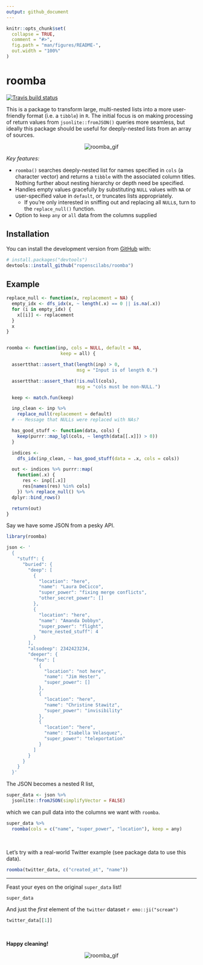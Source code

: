 ```yaml
---
output: github_document
---
```


```r
knitr::opts_chunk$set(
  collapse = TRUE,
  comment = "#>",
  fig.path = "man/figures/README-",
  out.width = "100%"
)
```

# roomba
[![Travis build status](https://travis-ci.com/ropenscilabs/roomba.svg?branch=master)](https://travis-ci.com/ropenscilabs/roomba)

This is a package to transform large, multi-nested lists into a more
user-friendly format (i.e. a `tibble`) in `R`. The initial focus is on making
processing of return values from `jsonlite::fromJSON()` queries more seamless,
but ideally this package should be useful for deeply-nested lists from an array
of sources.

<!-- ![roomba_gif](https://media.giphy.com/media/mwMowfcaEcvpm/giphy.gif) -->

<p align="center">
  <img src="https://media.giphy.com/media/mP9hvHDhy4E9i/giphy.gif" alt="roomba_gif">
</p>



*Key features:*


* `roomba()` searches deeply-nested list for names specified in
  `cols` (a character vector) and returns a `tibble` with the
  associated column titles. Nothing further about nesting hierarchy or
  depth need be specified.
* Handles empty values gracefully by substituting `NULL` values with 
 `NA` or user-specified value in `default`, or truncates lists appropriately. 
   * If you're only interested in sniffing out and replacing all `NULL`s, turn to the `replace_null()` function.
 * Option to `keep` `any` or `all` data from the columns supplied

## Installation

You can install the development version from [GitHub](https://github.com/) with:

``` r
# install.packages("devtools")
devtools::install_github("ropenscilabs/roomba")
```

## Example

```r
replace_null <- function(x, replacement = NA) {
  empty_idx <- dfs_idx(x, ~ length(.x) == 0 || is.na(.x))
  for (i in empty_idx) {
    x[[i]] <- replacement
  }
  x
}


roomba <- function(inp, cols = NULL, default = NA,
                    keep = all) {

  assertthat::assert_that(length(inp) > 0,
                          msg = "Input is of length 0.")

  assertthat::assert_that(!is.null(cols),
                          msg = "cols must be non-NULL.")

  keep <- match.fun(keep)

  inp_clean <- inp %>%
    replace_null(replacement = default)
  # -- Message that NULLs were replaced with NAs?

  has_good_stuff <- function(data, cols) {
    keep(purrr::map_lgl(cols, ~ length(data[[.x]]) > 0))
  }

  indices <-
    dfs_idx(inp_clean, ~ has_good_stuff(data = .x, cols = cols))

  out <- indices %>% purrr::map(
    function(.x) {
      res <- inp[[.x]]
      res[names(res) %in% cols]
    }) %>% replace_null() %>%
  dplyr::bind_rows()

  return(out)
}
```


Say we have some JSON from a pesky API.

```r
library(roomba)

json <- '
  {
    "stuff": {
      "buried": {
        "deep": [
          {
            "location": "here",
            "name": "Laura DeCicco",
            "super_power": "fixing merge conflicts",
            "other_secret_power": []
          },
          {
            "location": "here",
            "name": "Amanda Dobbyn",
            "super_power": "flight",
            "more_nested_stuff": 4
          }
        ],
        "alsodeep": 2342423234,
        "deeper": {
          "foo": [
            {
              "location": "not here",
              "name": "Jim Hester",
              "super_power": []
            },
            {
              "location": "here",
              "name": "Christine Stawitz",
              "super_power": "invisibility"
            },
            {
              "location": "here",
              "name": "Isabella Velasquez",
              "super_power": "teleportation"
            }
          ]
        }
      }
    }
  }'
```

The JSON becomes a nested R list,

```r
super_data <- json %>% 
  jsonlite::fromJSON(simplifyVector = FALSE) 
```

which we can pull data into the columns we want with `roomba`.

```r
super_data %>%
  roomba(cols = c("name", "super_power", "location"), keep = any)
```


<br>

Let's try with a real-world Twitter example (see package data to use this data).


```r
roomba(twitter_data, c("created_at", "name"))
```


***

Feast your eyes on the original `super_data` list!

```r
super_data
```

And just the *first* element of the `twitter` dataset `r emo::ji("scream")`

```r
twitter_data[[1]]
```


<br>

**Happy cleaning!**

<p align="center">
  <img src="https://media.giphy.com/media/mwMowfcaEcvpm/giphy.gif" alt="roomba_gif">
</p>
